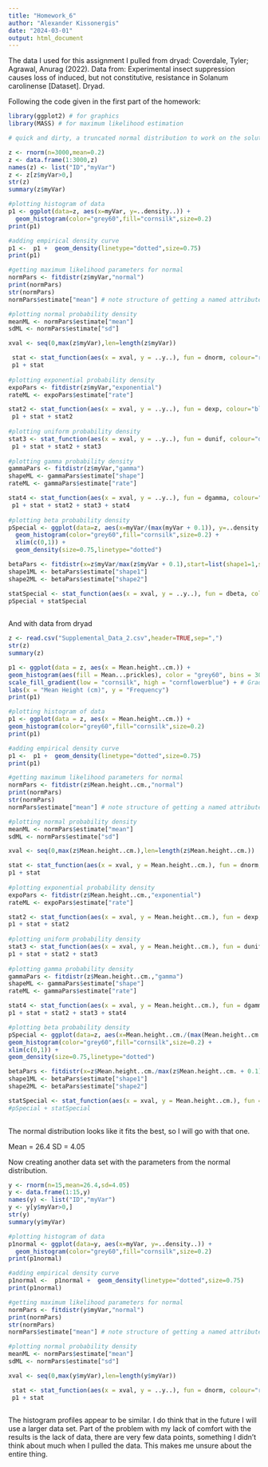 ```yaml
---
title: "Homework_6"
author: "Alexander Kissonergis"
date: "2024-03-01"
output: html_document
---
```

The data I used for this assignment I pulled from dryad:
Coverdale, Tyler; Agrawal, Anurag (2022). Data from: Experimental insect suppression causes loss of induced, but not constitutive, resistance in Solanum carolinense [Dataset]. Dryad.

Following the code given in the first part of the homework:
```r
library(ggplot2) # for graphics
library(MASS) # for maximum likelihood estimation

# quick and dirty, a truncated normal distribution to work on the solution set

z <- rnorm(n=3000,mean=0.2)
z <- data.frame(1:3000,z)
names(z) <- list("ID","myVar")
z <- z[z$myVar>0,]
str(z)
summary(z$myVar)

#plotting histogram of data
p1 <- ggplot(data=z, aes(x=myVar, y=..density..)) +
  geom_histogram(color="grey60",fill="cornsilk",size=0.2) 
print(p1)

#adding empirical density curve
p1 <-  p1 +  geom_density(linetype="dotted",size=0.75)
print(p1)

#getting maximum likelihood parameters for normal
normPars <- fitdistr(z$myVar,"normal")
print(normPars)
str(normPars)
normPars$estimate["mean"] # note structure of getting a named attribute

#plotting normal probability density
meanML <- normPars$estimate["mean"]
sdML <- normPars$estimate["sd"]

xval <- seq(0,max(z$myVar),len=length(z$myVar))

 stat <- stat_function(aes(x = xval, y = ..y..), fun = dnorm, colour="red", n = length(z$myVar), args = list(mean = meanML, sd = sdML))
 p1 + stat
 
#plotting exponential probability density
expoPars <- fitdistr(z$myVar,"exponential")
rateML <- expoPars$estimate["rate"]

stat2 <- stat_function(aes(x = xval, y = ..y..), fun = dexp, colour="blue", n = length(z$myVar), args = list(rate=rateML))
 p1 + stat + stat2 
 
#plotting uniform probability density
stat3 <- stat_function(aes(x = xval, y = ..y..), fun = dunif, colour="darkgreen", n = length(z$myVar), args = list(min=min(z$myVar), max=max(z$myVar)))
 p1 + stat + stat2 + stat3
 
#plotting gamma probability density
gammaPars <- fitdistr(z$myVar,"gamma")
shapeML <- gammaPars$estimate["shape"]
rateML <- gammaPars$estimate["rate"]

stat4 <- stat_function(aes(x = xval, y = ..y..), fun = dgamma, colour="brown", n = length(z$myVar), args = list(shape=shapeML, rate=rateML))
 p1 + stat + stat2 + stat3 + stat4
 
#plotting beta probability density
pSpecial <- ggplot(data=z, aes(x=myVar/(max(myVar + 0.1)), y=..density..)) +
  geom_histogram(color="grey60",fill="cornsilk",size=0.2) + 
  xlim(c(0,1)) +
  geom_density(size=0.75,linetype="dotted")

betaPars <- fitdistr(x=z$myVar/max(z$myVar + 0.1),start=list(shape1=1,shape2=2),"beta")
shape1ML <- betaPars$estimate["shape1"]
shape2ML <- betaPars$estimate["shape2"]

statSpecial <- stat_function(aes(x = xval, y = ..y..), fun = dbeta, colour="orchid", n = length(z$myVar), args = list(shape1=shape1ML,shape2=shape2ML))
pSpecial + statSpecial
 
```

And with data from dryad 
```r
z <- read.csv("Supplemental_Data_2.csv",header=TRUE,sep=",")
str(z)
summary(z)

p1 <- ggplot(data = z, aes(x = Mean.height..cm.)) +
geom_histogram(aes(fill = Mean...prickles), color = "grey60", bins = 30) +
scale_fill_gradient(low = "cornsilk", high = "cornflowerblue") + # Gradient fill color
labs(x = "Mean Height (cm)", y = "Frequency") 
print(p1)

#plotting histogram of data
p1 <- ggplot(data = z, aes(x = Mean.height..cm.)) +
geom_histogram(color="grey60",fill="cornsilk",size=0.2) 
print(p1)

#adding empirical density curve
p1 <-  p1 +  geom_density(linetype="dotted",size=0.75)
print(p1)

#getting maximum likelihood parameters for normal
normPars <- fitdistr(z$Mean.height..cm.,"normal")
print(normPars)
str(normPars)
normPars$estimate["mean"] # note structure of getting a named attribute

#plotting normal probability density
meanML <- normPars$estimate["mean"]
sdML <- normPars$estimate["sd"]

xval <- seq(0,max(z$Mean.height..cm.),len=length(z$Mean.height..cm.))

stat <- stat_function(aes(x = xval, y = Mean.height..cm.), fun = dnorm, colour="red", n = length(z$Mean.height..cm.), args = list(mean = meanML, sd = sdML))
p1 + stat
 
#plotting exponential probability density
expoPars <- fitdistr(z$Mean.height..cm.,"exponential")
rateML <- expoPars$estimate["rate"]

stat2 <- stat_function(aes(x = xval, y = Mean.height..cm.), fun = dexp, colour="blue", n = length(z$Mean.height..cm.), args = list(rate=rateML))
p1 + stat + stat2 
 
#plotting uniform probability density
stat3 <- stat_function(aes(x = xval, y = Mean.height..cm.), fun = dunif, colour="darkgreen", n = length(z$Mean.height..cm.), args = list(min=min(z$Mean.height..cm.), max=max(z$Mean.height..cm.)))
p1 + stat + stat2 + stat3
 
#plotting gamma probability density
gammaPars <- fitdistr(z$Mean.height..cm.,"gamma")
shapeML <- gammaPars$estimate["shape"]
rateML <- gammaPars$estimate["rate"]

stat4 <- stat_function(aes(x = xval, y = Mean.height..cm.), fun = dgamma, colour="purple", n = length(z$Mean.height..cm.), args = list(shape=shapeML, rate=rateML))
p1 + stat + stat2 + stat3 + stat4 

#plotting beta probability density
pSpecial <- ggplot(data=z, aes(x=Mean.height..cm./(max(Mean.height..cm. + 0.1)), y=Mean.height..cm.)) +
geom_histogram(color="grey60",fill="cornsilk",size=0.2) + 
xlim(c(0,1)) +
geom_density(size=0.75,linetype="dotted")

betaPars <- fitdistr(x=z$Mean.height..cm./max(z$Mean.height..cm. + 0.1),start=list(shape1=1,shape2=2),"beta")
shape1ML <- betaPars$estimate["shape1"]
shape2ML <- betaPars$estimate["shape2"]

statSpecial <- stat_function(aes(x = xval, y = Mean.height..cm.), fun = dbeta, colour="orchid", n = length(z$Mean.height..cm.), args = list(shape1=shape1ML,shape2=shape2ML))
#pSpecial + statSpecial
 
```

The normal distribution looks like it fits the best, so I will go with that one. 

Mean = 26.4
SD = 4.05

Now creating another data set with the parameters from the normal distribution. 

```r
y <- rnorm(n=15,mean=26.4,sd=4.05)
y <- data.frame(1:15,y)
names(y) <- list("ID","myVar")
y <- y[y$myVar>0,]
str(y)
summary(y$myVar)

#plotting histogram of data
p1normal <- ggplot(data=y, aes(x=myVar, y=..density..)) +
  geom_histogram(color="grey60",fill="cornsilk",size=0.2) 
print(p1normal)

#adding empirical density curve
p1normal <-  p1normal +  geom_density(linetype="dotted",size=0.75)
print(p1normal)

#getting maximum likelihood parameters for normal
normPars <- fitdistr(y$myVar,"normal")
print(normPars)
str(normPars)
normPars$estimate["mean"] # note structure of getting a named attribute

#plotting normal probability density
meanML <- normPars$estimate["mean"]
sdML <- normPars$estimate["sd"]

xval <- seq(0,max(y$myVar),len=length(y$myVar))

 stat <- stat_function(aes(x = xval, y = ..y..), fun = dnorm, colour="red", n = length(y$myVar), args = list(mean = meanML, sd = sdML))
 p1 + stat
 
```

The histogram profiles appear to be similar. I do think that in the future I will use a larger data set. Part of the problem with my lack of comfort with the results is the lack of data, there are very few data points, something I didn't think about much when I pulled the data. This makes me unsure about the entire thing. 